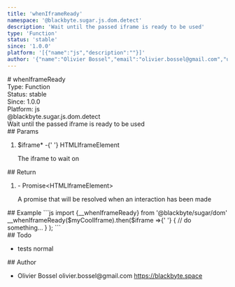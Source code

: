 ```yaml
---
title: 'whenIframeReady'
namespace: '@blackbyte.sugar.js.dom.detect'
description: 'Wait until the passed iframe is ready to be used'
type: 'Function'
status: 'stable'
since: '1.0.0'
platform: '[{"name":"js","description":""}]'
author: '{"name":"Olivier Bossel","email":"olivier.bossel@gmail.com","url":"https://blackbyte.space"}'
---
```


<div class="docmap-mdx">
  # whenIframeReady
  <div class="_metas">
    <div class="_type">
      <span class="_type-label">Type:</span>
      <span class="_type-value">Function</span>
    </div>
    <div class="_status">
      <span class="_status-label">Status:</span>
      <span class="_status-value -stable">stable</span>
    </div>
    <div class="_since">
      <span class="_since-label">Since:</span>
      <span class="_since-value">1.0.0</span>
    </div>
    <div class="_platform">
      <span class="_platform-label">Platform:</span>
      <span class="_platform-value -js">js</span>
    </div>
  </div>
  <div class="_namespace">@blackbyte.sugar.js.dom.detect</div>
  <div class="_description typo-lead typo-format">
    Wait until the passed iframe is ready to be used
  </div>
  <div class="_params">
    ## Params
    <ol class="_list">
      <li class="_item">
        <span class="_name">
          $iframe<span class="_required">*</span>
        </span>
        <span class="_default">-</span>{' '}
        <span class="_type">HTMLIframeElement</span>
        <p class="_description">The iframe to wait on</p>
      </li>
    </ol>
  </div>
  <div class="_return">
    ## Return
    <ol class="_list">
      <li class="_item">
        <span class="_default">-</span>
        <span class="_type">Promise&lt;HTMLIframeElement&gt;</span>
        <p class="_description">
          A promise that will be resolved when an interaction has been made
        </p>
      </li>
    </ol>
  </div>
  <div class="_examples">
    ## Example ```js import {__whenIframeReady} from '@blackbyte/sugar/dom'
    __whenIframeReady($myCoolIframe).then($iframe =>{' '}
    {
      // do something...
    }
    ); ```
  </div>
  <div class="_todo">
    ## Todo
    <ul class="_list">
      <li class="_item">
        <span class="_description">tests</span>
        <span class="_priority -normal">normal</span>
      </li>
    </ul>
  </div>
  <div class="_author">
    ## Author
    <ul class="_list">
      <li class="_item">
        <span class="_name">Olivier Bossel</span>
        <span class="_email">olivier.bossel@gmail.com</span>
        <a href="https://blackbyte.space" target="_blank" class="_url">
          https://blackbyte.space
        </a>
      </li>
    </ul>
  </div>
</div>

